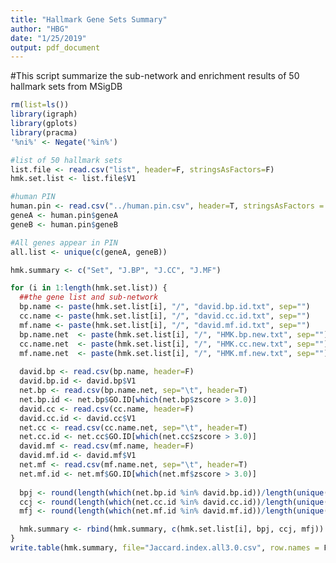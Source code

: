 ```yaml
---
title: "Hallmark Gene Sets Summary"
author: "HBG"
date: "1/25/2019"
output: pdf_document
---
```


#This script summarize the sub-network and enrichment results of 50 hallmark sets from MSigDB

```r
rm(list=ls())
library(igraph)
library(gplots)
library(pracma)
'%ni%' <- Negate('%in%')

#list of 50 hallmark sets
list.file <- read.csv("list", header=F, stringsAsFactors=F)
hmk.set.list <- list.file$V1

#human PIN
human.pin <- read.csv("../human.pin.csv", header=T, stringsAsFactors = F)
geneA <- human.pin$geneA
geneB <- human.pin$geneB

#All genes appear in PIN
all.list <- unique(c(geneA, geneB))

hmk.summary <- c("Set", "J.BP", "J.CC", "J.MF")

for (i in 1:length(hmk.set.list)) {
  ##the gene list and sub-network
  bp.name <- paste(hmk.set.list[i], "/", "david.bp.id.txt", sep="")
  cc.name <- paste(hmk.set.list[i], "/", "david.cc.id.txt", sep="")
  mf.name <- paste(hmk.set.list[i], "/", "david.mf.id.txt", sep="")
  bp.name.net  <- paste(hmk.set.list[i], "/", "HMK.bp.new.txt", sep="")
  cc.name.net  <- paste(hmk.set.list[i], "/", "HMK.cc.new.txt", sep="")
  mf.name.net  <- paste(hmk.set.list[i], "/", "HMK.mf.new.txt", sep="")
  
  david.bp <- read.csv(bp.name, header=F)
  david.bp.id <- david.bp$V1
  net.bp <- read.csv(bp.name.net, sep="\t", header=T)
  net.bp.id <- net.bp$GO.ID[which(net.bp$zscore > 3.0)]
  david.cc <- read.csv(cc.name, header=F)
  david.cc.id <- david.cc$V1
  net.cc <- read.csv(cc.name.net, sep="\t", header=T)
  net.cc.id <- net.cc$GO.ID[which(net.cc$zscore > 3.0)]
  david.mf <- read.csv(mf.name, header=F)
  david.mf.id <- david.mf$V1
  net.mf <- read.csv(mf.name.net, sep="\t", header=T)
  net.mf.id <- net.mf$GO.ID[which(net.mf$zscore > 3.0)]
  
  bpj <- round(length(which(net.bp.id %in% david.bp.id))/length(unique(sort(c(net.bp.id, david.bp.id)))),2)
  ccj <- round(length(which(net.cc.id %in% david.cc.id))/length(unique(sort(c(net.cc.id, david.cc.id)))),2)
  mfj <- round(length(which(net.mf.id %in% david.mf.id))/length(unique(sort(c(net.mf.id, david.mf.id)))),2)

  hmk.summary <- rbind(hmk.summary, c(hmk.set.list[i], bpj, ccj, mfj)) 
}
write.table(hmk.summary, file="Jaccard.index.all3.0.csv", row.names = F, col.names = F, sep=",", quote = T)
```